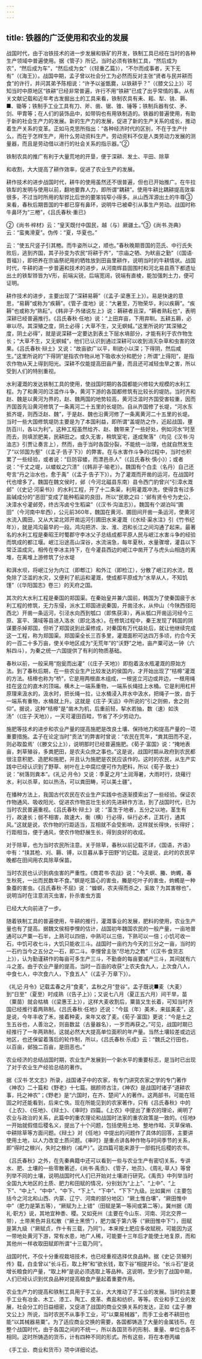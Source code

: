 ```yaml
---
---
---
```

title: 铁器的广泛使用和农业的发展
---





战国时代，由于冶铁技术的进一步发展和铁矿的开发，铁制工具已经在当时的各种生产领域中普遍使用。据《管子》所记，当时必须有铁制工具，“然后成为农”，“然后成为车”，“然后成为女”（《轻重乙篇》），“不尔而成事者，天下无有”（《海王》）。战国中期，孟子曾以社会分工为必然而反对主张“贤者与民并耕而食”的许行，并问其弟予陈相说：“许予以釜甑爨，以铁耕乎？”（《膝文公上》）可知当时中原地区“铁耕”已经非常普遍，许行不用“铁耕”已成了出乎常情的事。从有关文献记载和近年考古发掘出土的工具来看，铁制农具有耒、耜、犁、铫、耨、■、锄等；铁制手工业工具有刀、斧、凿、锯、锥、锤等；铁制兵器有仗、矛、剑、甲胄等；在人们的装饰品中，如带钩也有用铁制造的。铁器的普遍使用，有助于新的社会生产力的发展。新的生产力的发展，促进了新的生产关系的成长，推动着生产关系的变革。正如马克思所指出：“各种经济时代的区别，不在于生产什么，而在于怎样生产，用什么劳动资料生产。劳动资料不仅是人类劳动力发展的测量器，而且是劳动借以进行的社会关系的指示器。”②

铁制农具的推广有利于大量荒地的开垦，便于深耕、发土、平田、除草

和收割，大大提高了耕作效率，促进了农业生产的发展。

耕作技术的进步战国时代，耕牛的使用虽然还不很普遍，但也已开始推广。在牛拉铁犁的发明与使用以前，翻地要靠人力，即所谓“耦耕”。使用牛耕比耦耕提高效率很多，不过当时所用的犁铧比后世的要笨钝窄小得多。从山西浑源出土的牛尊③来看，春秋后期晋国的牛都已穿有鼻环，说明牛已被牵引从事生产劳动。战国时称牛鼻环为“三棬”，《吕氏春秋·重已》

②《尚书·梓材》云：“皇天既付中国民，越（与）厥疆土。”③《尚书.尧典》云：“蛮夷滑夏”。伪传：“夏，华夏也。”

云：“使五尺竖子引其棬。而牛姿所以之，顺也。”春秋晚期晋国的范氏、中行氏失败后，逃到齐国，其子孙变为农民“将耕于齐”，“宗庙之牺、为畎亩之勤”（《国语·晋福》），即把养在宗庙祭祀用的牺牲放到田亩里耕作，说明当时的牛耕情状。战国时代，牛耕的进一步普遍和技术的进步，从河南辉县固围村和河北易县燕下都遗址出土的铁犁铧皆为V形，前端尖锐，后端宽阔，锐端有直棱，能加强刺土力，便可证明。

耕作技术的进步，主要出现了“深耕易耨”（《孟子·梁惠王上》）。易是快速的意思，“易耨”或称为“疾耨”。《管子·度地》说：“大暑至，万物荣华，利以疾耨”。“疾耨”也或称为“熟耘”。《韩非子·外储说左上》说：耨耕者且深，“耨者熟耘也”，表明深耕已经普遍推行。《吕氏春秋·任地》说：“上田弃亩，下用弃甽。五耕五耨，必审以尽。其深殖之度，阴土必得；大草不生，又无螟蜮。”这里所说的“其深殖之度，阴土必得”，就是说深耕一定要达到表土下层水墒部分，才能有利于农作物生长；“大草不生，又无螟蜮”，他们已认识到通过深耕可以收到消灭杂草和虫害的效果。《吕氏春秋·辩土》又说：“故亩欲广以平，甽欲小以深；下得阴，然后咸生。”这里所说的“下得阴”是指农作物从地下吸收水分和肥分；所谓“上得阳”，是指农作物从天上得到阳光。深耕不仅能提高田亩产量，而且还可减轻虫旱之害，所以受到人们的特别重视。

水利灌溉的发达铁制工具的使用，使战国时期的各国都能兴修较大规模的水利工程。为了和黄河的泛滥作斗争，黄河下游的各国都修筑有比较长的堤防。当时齐和赵、魏是以黄河为界的，赵、魏两国的地势较高，黄河泛滥时齐国受害较重，因而齐国首先沿黄河修筑了一条离河二十五里的长堤防。自从齐国修了长堤，“河水东抵齐堤，则西泛赵、魏”，于是赵、魏也沿黄河修了一条离黄河二十五里的长堤。当时一些大国修筑堤防主要是为了本国利益，即所谓“盖堤防之作，近起战国，壅防百川，各以为利”。这种工程虽然给齐、赵、魏带来了一些好处，例如河水“时至而去，则填淤肥美，民耕田之。或久无害，稍筑室宅，遂成聚落”（均见《汉书·沟洫志》引贾让奏言上），然而，由于当时各国分裂，不能统一治理，也就自然发生了“以邻国为壑”（《孟子·告子下》）的弊害。在与水害作斗争的过程中，当时也积累了一些经验，或者说：“巨防容蝼，而漂邑杀人”（《吕氏春秋·慎小》）；或者说：“千丈之堤，以蝼蚁之穴溃”（《韩非子·喻老》）。魏国有个白圭（名丹）自己还夸言“丹之治水也，愈于禹”（《孟子·告子下》）。为了灌溉而开凿的运河，在战国时代也增多了。魏国在魏文侯时，邺（今河北磁县东南）县令西门豹曾兴“引漳水溉邺”（《史记·河渠书》）的水利工程，开了十二条渠，利用灌溉冲洗，使得含有过多盐碱成分的“恶田”变成了能种稻粱的良田，所以“民歌之曰：‘邺有贤令兮为史公，决漳水兮灌邺旁，终古泻卤兮生稻粱”（《汉书·沟洫志》）。魏国有个湖泊叫“圃田”（今河南中牟西），公元前360年，魏国在黄河、圃田间开凿一条运河，使黄河水流入圃田，又从大梁北郊开凿运河引圃田水来灌溉（《水经·渠水注》引《竹书纪年》），就是鸿沟最早的一段。鸿沟把济、汝、淮、泗和长江之间沟通了起来。最著名的水利工程是秦昭王时蜀郡守李冰父子总结成都平原人民与岷江水害斗争的经验而筑成的都江堰。岷江沿途高山深谷，水流湍急，每年夏秋，水量骤增，灌县以下常泛滥成灾。相传在李冰主持下，在今灌县西边的岷江中凿开了与虎头山相连的离堆，在离堆上游修筑了分水堤

和湃水坝，将岷江分为内江（即郫江）和外江（即检江），分散了岷江的水流，既免除了泛滥的水灾，又便利了航运和灌溉，使成都平原成为“水旱从人，不知饥馑”（《华阳国志》卷三）的天府之国。

其次的大水利工程是秦国的郑国渠。在秦始皇并兼六国前，韩国为了使秦国疲于水利工程的修筑，无力东侵，派水工郑国进说秦国，开凿泾水，从仲山（今陕西径阳西北）开凿一条运河，引泾水向西到瓠口（即焦获泽），再从瓠口开凿运河经今三原、富平、蒲域等县进入洛水（即北洛水）。在修筑过程中，秦王发现了韩国的阴谋要杀掉郑国，但听了郑国说到此渠修成，对秦国有万代益处后，就让他继续完成这一工程，称为郑国渠。郑国渠全长三百多里，灌溉面积可达四万多顷，约合今天的一百二十多万亩，使关中地区成为“无荒年”的“沃野”之地，亩产粟可达一钟（六斛四斗），为秦之统一六国提供了有利的物质基础。

春秋以前，一般采用“抱瓮而出灌”（《庄子·天地》）即抱着汲水瓶灌溉的原始方法。到了春秋后期，在一些农业生产比较发达的侯国内，才开始出现了“桔槔”灌溉的方法。桔槔也称为“桥”，它是用两根直木组成，一根竖立河边或井边，一根用绳挂在竖立的直木的顶端。横木上一端系重物，一端系长绳挂上水桶。它是利用杠杆原理来汲水的，汲水时，把长绳一拉，让水桶浸入井水中汲水，把绳子一放，由于一端系有重物，水桶就上升。这就是《庄子·天运》中所说的“引之则俯，舍之则仰”。据说，这种“桔槔”是“凿木为机，后重前轻，挈水若抽，数（速）如泆汤”（《庄子·天地》），一天可灌田百畦，节省了不少劳动力。

施肥等技术的进步和农业产量的提高施肥是改良土壤、保持地力和提高产量的一项重要措施。孟子在论定当时“贡法”的弊害时曾说：“农民在荒年，“粪其田而不足，则必取盈焉’（《滕文公上》），说明那时已经普遍施肥。《荀子·富国》说：“掩地表亩，刺草殖谷，多粪肥田，是农夫众庶之事也。”这是说，战国时期从政府到农民都很注意积肥、造肥和施肥，并且认为施肥是农民应该作的。这时的农民，从生产实践中已经认识到了野草、树叶在上中腐烂便可作为肥料，所以《荀子·致士》说：“树落则粪本”。《礼记·月令》又说：季夏之月“土润溽暑，大雨时行，烧薙行水，利以杀草，如以热汤，可以粪田畴，可以美土疆”。

在播种方法上，我国古代农民在农业生产实践中也逐渐摸索出了一些经验。保证农作物通风、吸收阳光、促进农作物茁壮生长的先进耕作方法，到了战国时代，已为当时农民普遍重视。《吕氏春秋·辩土》说：“茎生于地者，五分之以地，茎生有行，故速长；弱不相害，故速大，衡（横）行必得，纵行必术，正其行，通其风。”这就是说，农作物的行距适当，互相就不会受影响，这样就长得快，长得好；行距相当，便于通风，使农作物舒展生长，得到良好的收成。

对于除草，也为当时农民所注意。关于除草，春秋以前记载不详，《国语，齐语》中有：“挟其枪、刈、耨、镈，以旦暮从事于田野”的记载。这是说，此时的农民早晚都在田间用农具除草保苗。

当时农民也认识到病虫害的严重性。《商君书·农战》说：“今夫螟、螣、蚼蠋，春生秋死，一出而民数年不食。”螟是吃苗心的害虫，螣是吃叶子的害虫，蚼蠋是一种象蚕的害虫。《吕氏春秋·不屈》说：“蝗螟，农夫得而杀之，奚故？为其害稼也”，说明当时在注意消灭虫害，扑杀害虫方面

已经大大向前进了一步。

随着铁制工具的普遍使用，牛耕的推行，灌溉事业的发展，肥料的使用，农业生产量也有了提高。据魏文侯相李悝的估计，战国初年魏国农民的一般产量，一亩地普通可以产粟一石半，上熟可以四倍，中熟可以三倍，下熟可以一倍；小饥可收一石，中饥可收七斗，大饥只能收三斗。战国时一亩约为今天的三分之一亩，当时的一石约当今之五分之一石，即二斗。李悝曾主张“尽地力之教”（《汉书·食货志上》），认为勤谨耕作的每亩可多生产三斗，不勤奋的每亩要减产三斗，其间就有六斗之差。由于农业产量的提高，当时一百亩的收获“上农夫食九人，上次食八人，中食七人，中次食六人，下食五人”（《孟子·万章下》）。

《礼记·月令》记载盂春之月“食麦”，孟秋之月“登谷”。孟子既说■麦（大麦）到“日至”（夏至）时成熟（《告子上》）；又说七八月（夏正五六月）间干旱，苗（粟苗）就会枯槁（《梁惠王上》），这样大麦收割后，粟苗又生长着，可知当时齐国已经推行着两熟制。《吕氏春秋·任地》还说：“今兹（年）美禾，来兹美麦”，这是说，今年丰收了禾，接着种麦，来年又收了麦。《荀子·富国》更说：“今是土之生五谷也，人善治之，则亩数盆（古量器名），一岁而再获之。”可见，战国时期已经推行了一年两熟制，这就必然大大提高单位面积的年产量。当然土壤较差或边远地区，也还保留着落后的轮作制，所以，《吕氏春秋·乐成》云：“魏氏之行田也，以百亩，邺独二百亩，是田恶也。”

农业经济的总结战国时期，农业生产发展到一个新水平的重要标志，是当时已出现了对于农业生产经验总结的著作。

据《汉书·艺文志》所录，战国诸子中的农家，有专门讲究农家之学的专门著作《神农》二十篇和《野老》十七篇。据颜师古注，《神农》是战国时诸子“道耕农事，托之神农”；《野老》是“六国时，在齐、楚间”人的著作。这两部书，可能在班固之时还能看到，后来亡佚。现在所能见到的农家著作，只有《吕氏春秋》中的《上农》、《任地》、《辩土》、《审时》四篇。《上农》中提出了重农的理论，阐明了农业与政治的关系，此篇中的重农理论和战国时法家的重农政策是一致的。《任地》一开始就假借后稷名义，提出了十个问题，包括使用土地、整地作畦、灭草保墒、中耕除草等方面问题。《辩土》对《任地》中提出的问题作了具体的回答，主要讲使用土地，以人力改变土质问题。《审时》是重点讲各种作物与时间季节的关系，即“得时之稼兴，失时之稼约（减产）”。这四篇可能来源于一部假托后稷的农书。

《吕氏春秋》之外，在先秦典籍中还可以看到一些与农业生产有密切关系，专讲水、肥、土壤的一些零散著述，《尚书·禹贡》、《管子，地员》、《周礼·草人》等曾列举不同的土壤，说明战国时代人们已开始对土壤进行研究。《禹贡》中列举当时全国九大地区的土质、肥力和田赋的情况，分别划为“上上”、“上中”、“上下”、“中上”、“中中”、“中下、“下上”、“下中”、“下下”九级。比如冀州（主要包括今之河北和山西、内蒙、辽宁、河南的部分地区）“厥土惟白壤”，“厥田惟中中”（肥力是第五等），“厥赋为上上错”（田赋是第一等间或第二等）。冀州据《周礼·职方》说，其地宜种黍、稷。又如兗州（主要在今山东、河南、河北交界一带），土带黑色并且松散（“厥土黑愤”），肥力属于第六等（“厥田惟中下”），田赋是第九级（“厥赋贞，作十有三载，乃同”）。本来按土肥应多收赋税，可能因为这一带地处黄河下游，常有水患，地广人稀，可能要十三年后才能使土地复原，而和其他州一样收取田赋即所谓“十三载乃同”。

战国时代，不仅十分重视栽培技术，也已经重视选择优良品种。据《史记·货殖列传》载，白圭曾以“长斗石，取上种”和“欲长钱，取下谷”相提并论。“长斗石”是说增长粮食的产量，“取上种”是说必须选取上等品种。这说明，至少到了战国中期，人们已经认识到优良品种对提高粮食产量起着重要作用。

农业生产力的提高和铁制工具用于手工业，大大推动了手工业的发展。当时的主要手工业有冶金、木工、漆工、陶工、皮革、煮盐和纺织，等等。农业和手工业的发展，社会分工的日益细密，又促进了战国的商业交换关系的发达，正如《孟子·滕文公上》所说，当时农民不从事手工业，可“以粟易械器”，而手工业者不耕田也能“以其械器易粟”。为了适应商业交换的需要，各国都铸造了大量的金属钱币。在整个战国时代，由于各国之间的不统一，所以各国货币的形制、重量、单位也各不相同。这时所铸造的货币，计有四种不同的形式。所有这些，将在本卷丙编

《手工业、商业和货币》项中详细论述。